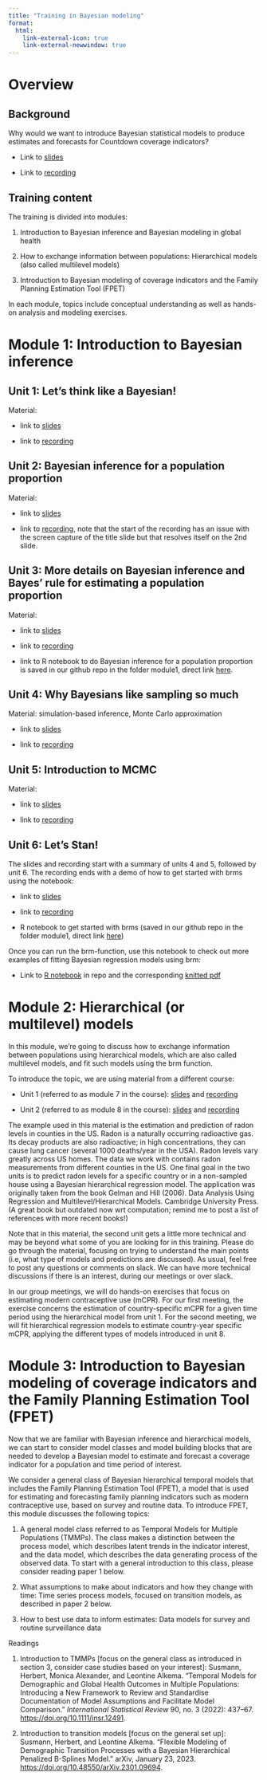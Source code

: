 ```yaml
---
title: "Training in Bayesian modeling"
format:
  html:
    link-external-icon: true
    link-external-newwindow: true
---
```


# Overview

## Background

Why would we want to introduce Bayesian statistical models to produce estimates and forecasts for Countdown coverage indicators?

-   Link to [slides](https://drive.google.com/file/d/1NP_WYZ5ffhWL1b4AY8v0Kd4HFWwMx8_w/view?usp=sharing "Slides 0 intro")

-   Link to [recording](https://drive.google.com/file/d/1XREbv8VWpi_EwR86b_jazfzv0BxsA-e5/view?usp=drive_link "Recoding 0 intro")

## Training content

The training is divided into modules:

1.  Introduction to Bayesian inference and Bayesian modeling in global health

2.  How to exchange information between populations: Hierarchical models (also called multilevel models)

3.  Introduction to Bayesian modeling of coverage indicators and the Family Planning Estimation Tool (FPET)

In each module, topics include conceptual understanding as well as hands-on analysis and modeling exercises.

# Module 1: Introduction to Bayesian inference

## Unit 1: Let’s think like a Bayesian!

Material:

-   link to [slides](https://drive.google.com/file/d/1z9NJUKhz69qRXmkAG9oUQwf897amQBMX/view?usp=sharing)

-   link to [recording](https://drive.google.com/file/d/1iCdMeuFPDq-WXhSOat8dH748pndwi9CL/view?usp=sharing)

## Unit 2: Bayesian inference for a population proportion

Material:

-   link to [slides](https://drive.google.com/file/d/1EiTjmIk7b0hTnQuV7Y7BcIr4xGi_nPMG/view?usp=sharing)

-   link to [recording](https://drive.google.com/file/d/13G8Ww5woPQ-vUDsxZyS4psiIGANfOFSL/view?usp=sharing), note that the start of the recording has an issue with the screen capture of the title slide but that resolves itself on the 2nd slide.

## Unit 3: More details on Bayesian inference and Bayes’ rule for estimating a population proportion

Material:

-   link to [slides](https://drive.google.com/file/d/1AcOfCtARyVf11UpO3bAucVHam1tzAEKa/view?usp=sharing)

-   link to [recording](https://drive.google.com/file/d/1iWz9xb3bLm4HK3FQDXJ5UUVNW7tqlhda/view?usp=sharing)

-   link to R notebook to do Bayesian inference for a population proportion is saved in our github repo in the folder module1, direct link [here](https://github.com/AlkemaLab/BayesCoverageTraining/blob/main/module1_intro2bayes/everythingisnormal.Rmd).

## Unit 4: Why Bayesians like sampling so much

Material: simulation-based inference, Monte Carlo approximation

-   link to [slides](https://drive.google.com/file/d/17i2EpJstz3RiotKdiqNtv9EtN-4lOx8I/view?usp=sharing)

-   link to [recording](https://drive.google.com/file/d/1KsYvfjG-sFcVnBoqDhMBi8dZFqUqmzOL/view?usp=sharing)

## Unit 5: Introduction to MCMC

Material:

-   link to [slides](https://drive.google.com/file/d/116QZYxGuqqjy2PuptFHPbUvpLBFVAyJp/view?usp=sharing)

-   link to [recording](https://drive.google.com/file/d/1zndVu8Ax1zpJrFwq61CTOGtIger7QCHt/view?usp=sharing)

## Unit 6: Let's Stan!

The slides and recording start with a summary of units 4 and 5, followed by unit 6. The recording ends with a demo of how to get started with brms using the notebook:

-   link to [slides](https://drive.google.com/file/d/144IS40rfKVEiArZIVZJ8bWyR01pHsb1i/view?usp=sharing)

-   link to [recording](https://drive.google.com/file/d/1EH3j-qUFnmkA-gA008ETax--cYXBb77r/view?usp=sharing)

-   R notebook to get started with brms (saved in our github repo in the folder module1, direct link [here](https://github.com/AlkemaLab/BayesCoverageTraining/blob/main/module1_intro2bayes/brms_gettingstarted.Rmd))

Once you can run the brm-function, use this notebook to check out more examples of fitting Bayesian regression models using brm:

-   Link to [R notebook](https://github.com/AlkemaLab/BayesCoverageTraining/blob/main/module1_intro2bayes/brms_fitregressionmodels.Rmd) in repo and the corresponding [knitted pdf](https://drive.google.com/file/d/1T6Juh2eg3CULtVHnpLzPwoJ7Xu4_1Tkx/view?usp=sharing)

# Module 2: Hierarchical (or multilevel) models

In this module, we're going to discuss how to exchange information between populations using hierarchical models, which are also called multilevel models, and fit such models using the brm function.

To introduce the topic, we are using material from a different course:

-   Unit 1 (referred to as module 7 in the course): [slides](https://umass-my.sharepoint.com/:b:/g/personal/lalkema_umass_edu/ERv8djoD_rdDjCy9a5ayYOQBNDZZt2nBzCCZ2otWzMJgBg?e=d0c2rC) and [recording](https://umass-my.sharepoint.com/:v:/g/personal/lalkema_umass_edu/EYH_zu8bguFNnsMel7NerxIBYwe1geB4bA9_jvviBJs7zw?nav=eyJyZWZlcnJhbEluZm8iOnsicmVmZXJyYWxBcHAiOiJPbmVEcml2ZUZvckJ1c2luZXNzIiwicmVmZXJyYWxBcHBQbGF0Zm9ybSI6IldlYiIsInJlZmVycmFsTW9kZSI6InZpZXciLCJyZWZlcnJhbFZpZXciOiJNeUZpbGVzTGlua0NvcHkifX0&e=UCLcFW)

-   Unit 2 (referred to as module 8 in the course): [slides](https://umass-my.sharepoint.com/:b:/g/personal/lalkema_umass_edu/EboMuHtYaJRAj3mY_jC0_lUBfY0z5jThL6JWKR9kidRO-g?e=FIgXW5) and [recording](https://umass-my.sharepoint.com/:v:/g/personal/lalkema_umass_edu/EcpihxEcPwlCpH0p2GDT2hcBtlntRxc8dtS0FkYlAWbnZA?nav=eyJyZWZlcnJhbEluZm8iOnsicmVmZXJyYWxBcHAiOiJPbmVEcml2ZUZvckJ1c2luZXNzIiwicmVmZXJyYWxBcHBQbGF0Zm9ybSI6IldlYiIsInJlZmVycmFsTW9kZSI6InZpZXciLCJyZWZlcnJhbFZpZXciOiJNeUZpbGVzTGlua0NvcHkifX0&e=Owprd0)

The example used in this material is the estimation and prediction of radon levels in counties in the US. Radon is a naturally occurring radioactive gas. Its decay products are also radioactive; in high concentrations, they can cause lung cancer (several 1000 deaths/year in the USA). Radon levels vary greatly across US homes. The data we work with contains radon measurements from different counties in the US. One final goal in the two units is to predict radon levels for a specific country or in a non-sampled house using a Bayesian hierarchical regression model. The application was originally taken from the book Gelman and Hill (2006). Data Analysis Using Regression and Multilevel/Hierarchical Models. Cambridge University Press.[ ](http://umass.worldcat.org/title/data-analysis-using-regression-and-multilevelhierarchical-models/oclc/67375137&referer=brief_results)(A great book but outdated now wrt computation; remind me to post a list of references with more recent books!)

Note that in this material, the second unit gets a little more technical and may be beyond what some of you are looking for in this training. Please do go through the material, focusing on trying to understand the main points (i.e, what type of models and predictions are discussed). As usual, feel free to post any questions or comments on slack. We can have more technical discussions if there is an interest, during our meetings or over slack.

In our group meetings, we will do hands-on exercises that focus on estimating modern contraceptive use (mCPR). For our first meeting, the exercise concerns the estimation of country-specific mCPR for a given time period using the hierarchical model from unit 1. For the second meeting, we will fit hierarchical regression models to estimate country-year specific mCPR, applying the different types of models introduced in unit 8.

# **Module 3:** Introduction to Bayesian modeling of coverage indicators and the Family Planning Estimation Tool (FPET)

Now that we are familiar with Bayesian inference and hierarchical models, we can start to consider model classes and model building blocks that are needed to develop a Bayesian model to estimate and forecast a coverage indicator for a population and time period of interest. 

We consider a general class of Bayesian hierarchical temporal models that includes the Family Planning Estimation Tool (FPET), a model that is used for estimating and forecasting family planning indicators such as modern contraceptive use, based on survey and routine data. To introduce FPET, this module discusses the following topics:

1.  A general model class referred to as Temporal Models for Multiple Populations (TMMPs). The class makes a distinction between the process model, which describes latent trends in the indicator interest, and the data model, which describes the data generating process of the observed data. To start with a general introduction to this class, please consider reading paper 1 below.

2.  What assumptions to make about indicators and how they change with time: Time series process models, focused on transition models, as described in paper 2 below.  

3.  How to best use data to inform estimates: Data models for survey and routine surveillance data  

Readings

1.  Introduction to TMMPs \[focus on the general class as introduced in section 3, consider case studies based on your interest\]: Susmann, Herbert, Monica Alexander, and Leontine Alkema. “Temporal Models for Demographic and Global Health Outcomes in Multiple Populations: Introducing a New Framework to Review and Standardise Documentation of Model Assumptions and Facilitate Model Comparison.” *International Statistical Review* 90, no. 3 (2022): 437–67. <https://doi.org/10.1111/insr.12491>.

2.  Introduction to transition models \[focus on the general set up\]: Susmann, Herbert, and Leontine Alkema. “Flexible Modeling of Demographic Transition Processes with a Bayesian Hierarchical Penalized B-Splines Model.” arXiv, January 23, 2023. <https://doi.org/10.48550/arXiv.2301.09694>.
